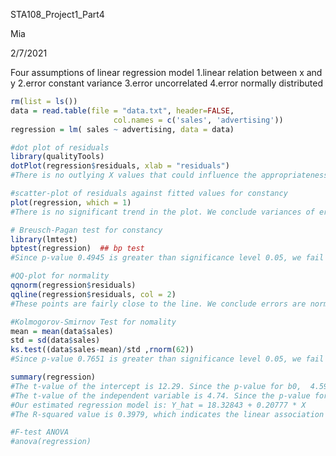 STA108_Project1_Part4

Mia

2/7/2021


Four assumptions of linear regression model
1.linear relation between x and y
2.error constant variance
3.error uncorrelated
4.error normally distributed

```{r}
rm(list = ls())
data = read.table(file = "data.txt", header=FALSE,
                       col.names = c('sales', 'advertising'))
regression = lm( sales ~ advertising, data = data)

#dot plot of residuals
library(qualityTools)
dotPlot(regression$residuals, xlab = "residuals")
#There is no outlying X values that could influence the appropriateness of the fitted regression function.

#scatter-plot of residuals against fitted values for constancy
plot(regression, which = 1)
#There is no significant trend in the plot. We conclude variances of errors are constant.

# Breusch-Pagan test for constancy
library(lmtest)
bptest(regression)  ## bp test
#Since p-value 0.4945 is greater than significance level 0.05, we fail to reject the null hypothesis and conclude variances of errors are constant.

#QQ-plot for normality
qqnorm(regression$residuals)
qqline(regression$residuals, col = 2)
#These points are fairly close to the line. We conclude errors are normally distributed.

#Kolmogorov-Smirnov Test for nomality
mean = mean(data$sales)
std = sd(data$sales)
ks.test((data$sales-mean)/std ,rnorm(62))
#Since p-value 0.7651 is greater than significance level 0.05, we fail to reject the null hypothesis and conclude errors are normally distributed.

summary(regression)
#The t-value of the intercept is 12.29. Since the p-value for b0,  4.59e-14, is less than significance level 0.05, we reject the null hypothesis and conclude beta0 does not equal to 0.
#The t-value of the independent variable is 4.74. Since the p-value for b1, 3.73e-05, is less than significance level 0.05, we reject the null hypothesis and conclude beta1 does not equal to 0.
#Our estimated regression model is: Y_hat = 18.32843 + 0.20777 * X
#The R-squared value is 0.3979, which indicates the linear association between the dependent variable and the independent variable is not strong, but still significant.

#F-test ANOVA
#anova(regression)

```